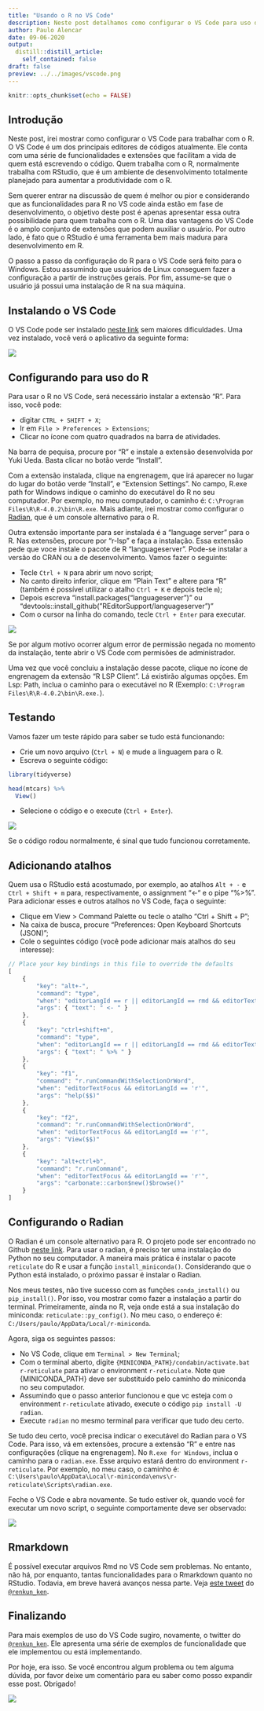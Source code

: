 ```yaml
---
title: "Usando o R no VS Code"
description: Neste post detalhamos como configurar o VS Code para uso do R. 
author: Paulo Alencar
date: 09-06-2020
output:
  distill::distill_article:
    self_contained: false
draft: false
preview: ../../images/vscode.png
---
```


```r
knitr::opts_chunk$set(echo = FALSE)
```

## Introdução
Neste post, irei mostrar como configurar o VS Code para trabalhar com o R. O VS Code é um dos principais editores de códigos atualmente. Ele conta com uma série de funcionalidades e extensões que facilitam a vida de quem está escrevendo o código.  Quem trabalha com o R, normalmente trabalha com RStudio, que é um ambiente de desenvolvimento totalmente planejado para aumentar a produtividade com o R. 

Sem querer entrar na discussão de quem é melhor ou pior e considerando que as funcionalidades para R no VS code ainda estão em fase de desenvolvimento, o objetivo deste post é apenas apresentar essa outra possibilidade para quem trabalha com o R. Uma das vantagens do VS Code é o amplo conjunto de extensões que podem auxiliar o usuário. Por outro lado, é fato que o RStudio é uma ferramenta bem mais madura para desenvolvimento em R.

O passo a passo da configuração do R para o VS Code será feito para o Windows. Estou assumindo que usuários de Linux conseguem fazer a configuração a partir de instruções gerais.
Por fim, assume-se que o usuário já possui uma instalação de R na sua máquina.

## Instalando o VS Code
O VS Code pode ser instalado [neste link](https://code.visualstudio.com/download) sem maiores dificuldades. Uma vez instalado, você verá o aplicativo da seguinte forma:

![](intro_vscode.png)
 
## Configurando para uso do R
Para usar o R no VS Code, será necessário instalar a extensão “R”. Para isso, você pode:

* digitar `CTRL + SHIFT + X`;
* Ir em `File > Preferences > Extensions`;
* Clicar no ícone com quatro quadrados na barra de atividades.

Na barra de pequisa, procure por “R” e instale a extensão desenvolvida por Yuki Ueda. Basta clicar no botão verde “Install”. 

Com a extensão instalada, clique na engrenagem, que irá aparecer no lugar do lugar do botão verde "Install", e “Extension Settings”. No campo, R.exe path for Windows indique o caminho do executável do R no seu computador. Por exemplo, no meu computador, o caminho é: `C:\Program Files\R\R-4.0.2\bin\R.exe`. Mais adiante, irei mostrar como configurar o [Radian]( https://github.com/randy3k/radian), que é um console alternativo para o R.

Outra extensão importante para ser instalada é a “language server” para o R. Nas extensões, procure por “r-lsp” e faça a instalação. Essa extensão pede que voce instale o pacote de R “languageserver”. Pode-se instalar a versão do CRAN ou a de desenvolvimento. Vamos fazer o seguinte:

* Tecle `Ctrl + N` para abrir um novo script;
* No canto direito inferior, clique em “Plain Text” e altere para “R” (também é possível utilizar o atalho `Ctrl + K` e depois tecle `m`);
* Depois escreva “install.packages(“languageserver”)” ou “devtools::install_github("REditorSupport/languageserver")”
* Com o cursor na linha do comando, tecle `Ctrl + Enter` para executar. 

![](install_language_server.gif)

Se por algum motivo ocorrer algum error de permissão negada no momento da instalação, tente abrir o VS Code com permisões de administrador.

Uma vez que você concluiu a instalação desse pacote, clique no ícone de engrenagem da extensão “R LSP Client”. Lá existirão algumas opções. Em Lsp: Path, inclua o caminho para o executável no R (Exemplo: `C:\Program Files\R\R-4.0.2\bin\R.exe.`).

## Testando
Vamos fazer um teste rápido para saber se tudo está funcionando:

 - Crie um novo arquivo (`Ctrl + N`) e mude a linguagem para o R.
 - Escreva o seguinte código:

```r
library(tidyverse)

head(mtcars) %>%
  View()
```
 - Selecione o código e o execute (`Ctrl + Enter`).

![](testando_vscode.gif)


Se o código rodou normalmente, é sinal que tudo funcionou corretamente.

## Adicionando atalhos

Quem usa o RStudio está acostumado, por exemplo, ao atalhos `Alt + -` e `Ctrl + Shift + m` para, respectivamente, o assignment “<-“ e o pipe “%>%”. Para adicionar esses e outros atalhos no VS Code, faça o seguinte:

 - Clique em View > Command Palette ou tecle o atalho “Ctrl + Shift + P”;
 - Na caixa de busca, procure “Preferences: Open Keyboard Shortcuts (JSON)";
 - Cole o seguintes código (você pode adicionar mais atalhos do seu interesse):

```js
// Place your key bindings in this file to override the defaults
[
    {
        "key": "alt+-",
        "command": "type",
        "when": "editorLangId == r || editorLangId == rmd && editorTextFocus",
        "args": { "text": " <- " }
    },
    {
        "key": "ctrl+shift+m",
        "command": "type",
        "when": "editorLangId == r || editorLangId == rmd && editorTextFocus",
        "args": { "text": " %>% " }
    },
    {
        "key": "f1",
        "command": "r.runCommandWithSelectionOrWord",
        "when": "editorTextFocus && editorLangId == 'r'",
        "args": "help($$)"
    },
    {
        "key": "f2",
        "command": "r.runCommandWithSelectionOrWord",
        "when": "editorTextFocus && editorLangId == 'r'",
        "args": "View($$)"
    },
    {
        "key": "alt+ctrl+b",
        "command": "r.runCommand",
        "when": "editorTextFocus && editorLangId == 'r'",
        "args": "carbonate::carbon$new()$browse()"
    }
]
```

## Configurando o Radian

O Radian é um console alternativo para R. O projeto pode ser encontrado no Github [neste link](https://github.com/randy3k/radian). Para usar o radian, é preciso ter uma instalação do Python no seu computador. A maneira mais prática é instalar o pacote `reticulate` do R e usar a função `install_miniconda()`. Considerando que o Python está instalado, o próximo passar é instalar o Radian. 

Nos meus testes, não tive sucesso com as funções `conda_install()` ou `pip_install()`. Por isso, vou mostrar como fazer a instalação a partir do terminal. Primeiramente, ainda no R, veja onde está a sua instalação do miniconda: `reticulate::py_config()`. No meu caso, o endereço é: `C:/Users/paulo/AppData/Local/r-miniconda`.

Agora, siga os seguintes passos:

* No VS Code, clique em `Terminal > New Terminal`;
* Com o terminal aberto, digite `{MINICONDA_PATH}/condabin/activate.bat r-reticulate` para ativar o environment `r-reticulate`. Note que {MINICONDA_PATH} deve ser substituído pelo caminho do miniconda no seu computador.
* Assumindo que o passo anterior funcionou e que vc esteja com o environment `r-reticulate` ativado, execute o código `pip install -U radian`.
* Execute `radian` no mesmo terminal para verificar que tudo deu certo.

Se tudo deu certo, você precisa indicar o executável do Radian para o VS Code. Para isso, vá em extensões, procure a extensão "R" e entre nas configurações (clique na engrenagem). No `R.exe for Windows`, inclua o caminho para o `radian.exe`. Esse arquivo estará dentro do environment `r-reticulate`. Por exemplo, no meu caso, o caminho é: `C:\Users\paulo\AppData\Local\r-miniconda\envs\r-reticulate\Scripts\radian.exe`.

Feche o VS Code e abra novamente. Se tudo estiver ok, quando você for executar um novo script, o seguinte comportamente deve ser observado:

![](radian.gif)

## Rmarkdown

É possível executar arquivos Rmd no VS Code sem problemas. No entanto, não há, por enquanto, tantas funcionalidades para o Rmarkdown quanto no RStudio. Todavia, em breve haverá avanços nessa parte. Veja [este tweet](https://twitter.com/renkun_ken/status/1299382192624209925) do [`@renkun_ken`](https://twitter.com/renkun_ken).

## Finalizando

Para mais exemplos de uso do VS Code sugiro, novamente, o twitter do [`@renkun_ken`](https://twitter.com/renkun_ken). Ele apresenta uma série de exemplos de funcionalidade que ele implementou ou está implementando. 

Por hoje, era isso. Se você encontrou algum problema ou tem alguma dúvida, por favor deixe um comentário para eu saber como posso expandir esse post. Obrigado!

![](https://media.giphy.com/media/KJ1f5iTl4Oo7u/giphy.gif)